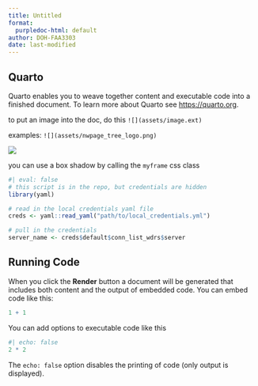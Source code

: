 ```yaml
---
title: Untitled
format:
  purpledoc-html: default
author: DOH-FAA3303
date: last-modified
---
```


## Quarto

Quarto enables you to weave together content and executable code into a finished document. To learn more about Quarto see <https://quarto.org>.

to put an image into the doc, do this
`![](assets/image.ext)`

examples:
`![](assets/nwpage_tree_logo.png)`

![](assets/nwpage_tree_logo.png)


you can use a box shadow by calling the `myframe` css class

::: myframe
```r
#| eval: false
# this script is in the repo, but credentials are hidden
library(yaml)

# read in the local credentials yaml file
creds <- yaml::read_yaml("path/to/local_credentials.yml")

# pull in the credentials
server_name <- creds$default$conn_list_wdrs$server
```
:::

## Running Code

When you click the **Render** button a document will be generated that includes both content and the output of embedded code. You can embed code like this:

```r
1 + 1
```

You can add options to executable code like this

```r
#| echo: false
2 * 2
```

The `echo: false` option disables the printing of code (only output is displayed).



